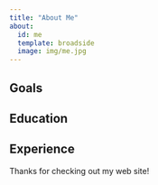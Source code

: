 ```yaml
---
title: "About Me"
about:
  id: me
  template: broadside
  image: img/me.jpg
---
```


:::{#me}

## Goals

## Education

## Experience

:::

Thanks for checking out my web site!
